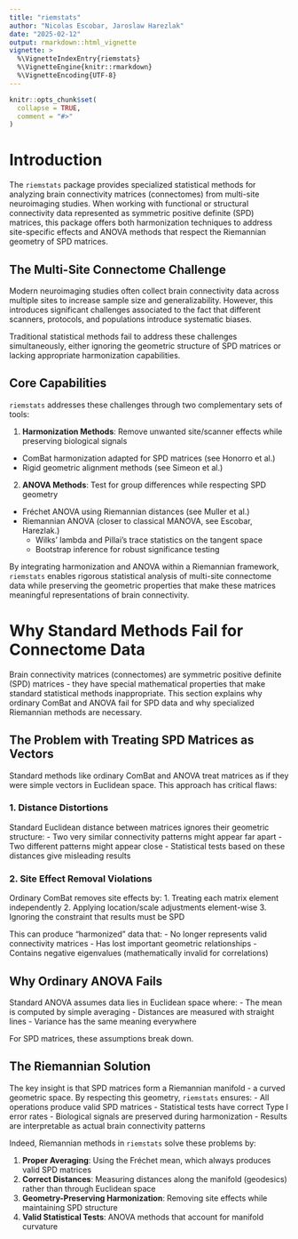 ```yaml
---
title: "riemstats"
author: "Nicolas Escobar, Jaroslaw Harezlak"
date: "2025-02-12"
output: rmarkdown::html_vignette
vignette: >
  %\VignetteIndexEntry{riemstats}
  %\VignetteEngine{knitr::rmarkdown}
  %\VignetteEncoding{UTF-8}
---
```


```r
knitr::opts_chunk$set(
  collapse = TRUE,
  comment = "#>"
)
```

# Introduction

The `riemstats` package provides specialized statistical methods for analyzing brain connectivity matrices (connectomes) from multi-site neuroimaging studies. When working with functional or structural connectivity data represented as symmetric positive definite (SPD) matrices, this package offers both harmonization techniques to address site-specific effects and ANOVA methods that respect the Riemannian geometry of SPD matrices.

## The Multi-Site Connectome Challenge

Modern neuroimaging studies often collect brain connectivity data across multiple sites to increase sample size and generalizability. However, this introduces significant challenges associated to the fact that different scanners, protocols, and populations introduce systematic biases.

Traditional statistical methods fail to address these challenges simultaneously, either ignoring the geometric structure of SPD matrices or lacking appropriate harmonization capabilities.

## Core Capabilities

`riemstats` addresses these challenges through two complementary sets of tools:

1. **Harmonization Methods**: Remove unwanted site/scanner effects while preserving biological signals
  - ComBat harmonization adapted for SPD matrices (see Honorro et al.)
  - Rigid geometric alignment methods (see Simeon et al.)

2. **ANOVA Methods**: Test for group differences while respecting SPD geometry
  - Fréchet ANOVA using Riemannian distances (see Muller et al.)
  - Riemannian ANOVA (closer to classical MANOVA, see Escobar, Harezlak.)
    - Wilks' lambda and Pillai's trace statistics on the tangent space  
    - Bootstrap inference for robust significance testing

By integrating harmonization and ANOVA within a Riemannian framework, `riemstats` enables rigorous statistical analysis of multi-site connectome data while preserving the geometric properties that make these matrices meaningful representations of brain connectivity.

# Why Standard Methods Fail for Connectome Data

Brain connectivity matrices (connectomes) are symmetric positive definite (SPD) matrices - they have special mathematical properties that make standard statistical methods inappropriate. This section explains why ordinary ComBat and ANOVA fail for SPD data and why specialized Riemannian methods are necessary.

## The Problem with Treating SPD Matrices as Vectors

Standard methods like ordinary ComBat and ANOVA treat matrices as if they were simple vectors in Euclidean space. This approach has critical flaws:

### 1. Distance Distortions

Standard Euclidean distance between matrices ignores their geometric structure:
- Two very similar connectivity patterns might appear far apart
- Two different patterns might appear close
- Statistical tests based on these distances give misleading results

### 2. Site Effect Removal Violations

Ordinary ComBat removes site effects by:
1. Treating each matrix element independently
2. Applying location/scale adjustments element-wise
3. Ignoring the constraint that results must be SPD

This can produce "harmonized" data that:
- No longer represents valid connectivity matrices
- Has lost important geometric relationships
- Contains negative eigenvalues (mathematically invalid for correlations)

## Why Ordinary ANOVA Fails

Standard ANOVA assumes data lies in Euclidean space where:
- The mean is computed by simple averaging
- Distances are measured with straight lines
- Variance has the same meaning everywhere

For SPD matrices, these assumptions break down.

## The Riemannian Solution

The key insight is that SPD matrices form a Riemannian manifold - a curved geometric space. By respecting this geometry, `riemstats` ensures:
- All operations produce valid SPD matrices
- Statistical tests have correct Type I error rates
- Biological signals are preserved during harmonization
- Results are interpretable as actual brain connectivity patterns

Indeed, Riemannian methods in `riemstats` solve these problems by:

1. **Proper Averaging**: Using the Fréchet mean, which always produces valid SPD matrices
2. **Correct Distances**: Measuring distances along the manifold (geodesics) rather than through Euclidean space
3. **Geometry-Preserving Harmonization**: Removing site effects while maintaining SPD structure
4. **Valid Statistical Tests**: ANOVA methods that account for manifold curvature


